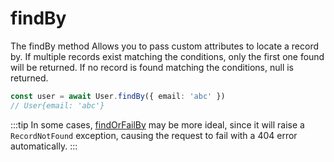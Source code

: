
# findBy

The findBy method Allows you to pass custom attributes to locate a record by. If multiple records exist matching the conditions, only the first one found will be returned. If no record is found matching the conditions, null is returned.

```ts
const user = await User.findBy({ email: 'abc' })
// User{email: 'abc'}
```

:::tip
In some cases, [findOrFailBy](/docs/models/querying/findOrFailBy) may be more ideal, since it will raise a `RecordNotFound` exception, causing the request to fail with a 404 error automatically.
:::

